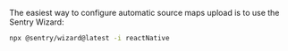 The easiest way to configure automatic source maps upload is to use the Sentry Wizard:

```bash
npx @sentry/wizard@latest -i reactNative
```
